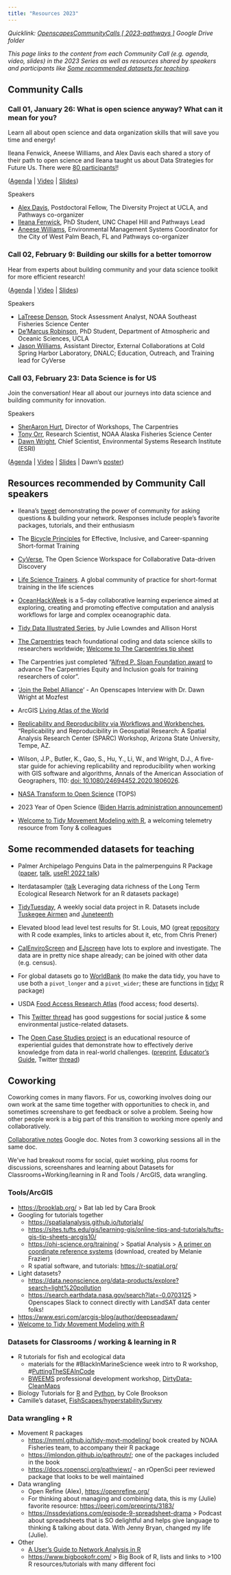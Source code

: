 ```yaml
---
title: "Resources 2023"
---
```


*Quicklink: [OpenscapesCommunityCalls \[ 2023-pathways \]](https://drive.google.com/drive/folders/19AprdqWkO4SSBHD6XwzHRcPoniQm2bYy) Google Drive folder*

*This page links to the content from each Community Call (e.g. agenda, video, slides) in the 2023 Series as well as resources shared by speakers and participants like [Some recommended datasets for teaching].*

## Community Calls

### Call 01, January 26: What is open science anyway? What can it mean for you?

Learn all about open science and data organization skills that will save you time and energy!

Ileana Fenwick, Aneese Williams, and Alex Davis each shared a story of their path to open science and Ileana taught us about Data Strategies for Future Us. There were [80 participants!](https://twitter.com/curly_scientist/status/1618735555415805953)!

([Agenda](https://docs.google.com/document/d/1c9bv0YqhN0ifQEMmd8Es7L7LDx1RQCMZPPsVhkV38yc/edit#) \| [Video](https://drive.google.com/file/d/1Vt0F9RhH41Fgf5KapuD-XYUR0-gKtaAN/view) \| [Slides](https://drive.google.com/drive/folders/1PrK9-OFmR8stgI3sZPHOsUaOQi0D9FlF))

Speakers

-   [Alex Davis](http://www.alexandracddavis.com/), Postdoctoral Fellow, The Diversity Project at UCLA, and Pathways co-organizer
-   [Ileana Fenwick](https://twitter.com/_ileanaf), PhD Student, UNC Chapel Hill and Pathways Lead
-   [Aneese Williams](https://www.linkedin.com/in/aneese-williams-mps-80a846b6/), Environmental Management Systems Coordinator for the City of West Palm Beach, FL and Pathways co-organizer

### Call 02, February 9: Building our skills for a better tomorrow

Hear from experts about building community and your data science toolkit for more efficient research!

([Agenda](https://docs.google.com/document/d/1cwCSRWLxXb_-P_HIlKGa-YTuFdwmXnV2JNV-w-_5UHw/edit) \| [Video](https://drive.google.com/file/d/1Zu1eJV7mkbpkrH-xD-jg3_Ilw0gY6Pbg/view) \| [Slides](https://drive.google.com/drive/folders/1huywikS2v5vMUsxdKfCRH5J3WKulk6jM))

Speakers

-   [LaTreese Denson](https://www.bweems.org/member-directory/latreese-s-denson-ph-d), Stock Assessment Analyst, NOAA Southeast Fisheries Science Center
-   [De'Marcus Robinson](https://demarcusr.com/), PhD Student, Department of Atmospheric and Oceanic Sciences, UCLA
-   [Jason Williams](https://jasonjwilliamsny.github.io/profile/), Assistant Director, External Collaborations at Cold Spring Harbor Laboratory, DNALC; Education, Outreach, and Training lead for CyVerse

### Call 03, February 23: Data Science is for US

Join the conversation! Hear all about our journeys into data science and building community for innovation.

Speakers

-   [SherAaron Hurt](https://carpentries.org/team/), Director of Workshops, The Carpentries
-   [Tony Orr](https://www.fisheries.noaa.gov/contact/anthony-tony-orr), Research Scientist, NOAA Alaska Fisheries Science Center
-   [Dawn Wright](https://twitter.com/deepseadawn), Chief Scientist, Environmental Systems Research Institute (ESRI)

([Agenda](https://docs.google.com/document/d/1MSa44xDoD27ryaLPnc4r63aT5sIzGBdhOi9uYja1ypo/) \| [Video](https://drive.google.com/file/d/1APfoKwL-eZ0mOpE5vMPPQZInjJKHOJMx/) \| [Slides](https://drive.google.com/drive/folders/1WAVT59-HASvg7TLI3b8m82KkTggLn5uX?usp=share_link) \| Dawn's [poster](https://esriurl.com/agudatasci))

## Resources recommended by Community Call speakers

-   Ileana's [tweet](https://twitter.com/_ileanaf/status/1618042004939898880) demonstrating the power of community for asking questions & building your network. Responses include people's favorite packages, tutorials, and their enthusiasm

-   The [Bicycle Principles](https://www.bikeprinciples.org/) for Effective, Inclusive, and Career-spanning Short-format Training

-   [CyVerse](https://cyverse.org/), The Open Science Workspace for Collaborative Data-driven Discovery

-   [Life Science Trainers](https://lifescitrainers.org/). A global community of practice for short-format training in the life sciences

-   [OceanHackWeek](https://oceanhackweek.org/) is a 5-day collaborative learning experience aimed at exploring, creating and promoting effective computation and analysis workflows for large and complex oceanographic data.

-   [Tidy Data Illustrated Series](https://www.openscapes.org/blog/2020/10/12/tidy-data/), by Julie Lowndes and Allison Horst

-   [The Carpentries](https://carpentries.org/) teach foundational coding and data science skills to researchers worldwide; [Welcome to The Carpentries tip sheet](https://carpentries.org/welcome-tip-sheet/)

-   The Carpentries just completed "[Alfred P. Sloan Foundation award](https://carpentries.org/blog/2021/06/carpentries-sloan-foundation-announcement/) to advance The Carpentries Equity and Inclusion goals for training researchers of color".

-   '[Join the Rebel Alliance](https://www.openscapes.org/blog/2021/03/25/rebel-alliance-dr-dawn-wright/)' - An Openscapes Interview with Dr. Dawn Wright at Mozfest

-   ArcGIS [Living Atlas of the World](https://livingatlas.arcgis.com/en/home/)

-   [Replicability and Reproducibility via Workflows and Workbenches](https://sgsup.asu.edu/sparc/workshop/RRWorkshop), "Replicability and Reproducibility in Geospatial Research: A Spatial Analysis Research Center (SPARC) Workshop, Arizona State University, Tempe, AZ.

-   Wilson, J.P., Butler, K., Gao, S., Hu, Y., Li, W., and Wright, D.J., A five-star guide for achieving replicability and reproducibility when working with GIS software and algorithms, Annals of the American Association of Geographers, 110: [doi: 10.1080/24694452.2020.1806026](https://www.tandfonline.com/doi/full/10.1080/24694452.2020.1806026).

-   [NASA Transform to Open Science](https://science.nasa.gov/open-science/transform-to-open-science) (TOPS)

-   2023 Year of Open Science ([Biden Harris administration announcement](https://www.whitehouse.gov/ostp/news-updates/2023/01/11/fact-sheet-biden-harris-administration-announces-new-actions-to-advance-open-and-equitable-research/))

-   [Welcome to Tidy Movement Modeling with R](https://nmml.github.io/tidy-movt-modeling/), a welcoming telemetry resource from Tony & colleagues

## Some recommended datasets for teaching {data-link="Some recommended datasets for teaching"}

-   Palmer Archipelago Penguins Data in the palmerpenguins R Package ([paper](https://journal.r-project.org/articles/RJ-2022-020/), [talk](https://allisonhorst.github.io/talks/sb_users_penguins_flash/), [useR! 2022 talk](https://apreshill.github.io/palmerpenguins-useR-2022/#/title-slide))

-   lterdatasampler ([talk](https://allisonhorst.github.io/talks/esa_2021/) Leveraging data richness of the Long Term Ecological Research Network for an R datasets package)

-   [TidyTuesday](https://github.com/rfordatascience/tidytuesday), A weekly social data project in R. Datasets include [Tuskegee Airmen](https://github.com/rfordatascience/tidytuesday/blob/master/data/2022/2022-02-08/readme.md#tuskegee-airmen) and [Juneteenth](https://github.com/rfordatascience/tidytuesday/tree/master/data/2022/2022-06-21)

-   Elevated blood lead level test results for St. Louis, MO (great [repository](https://github.com/slu-soc1120/STL_HEALTH_Lead) with R code examples, links to articles about it, etc, from Chris Prener)

-   [CalEnviroScreen](https://oehha.ca.gov/calenviroscreen) and [EJscreen](https://www.epa.gov/ejscreen) have lots to explore and investigate. The data are in pretty nice shape already; can be joined with other data (e.g. census).

-   For global datasets go to [WorldBank](https://data.worldbank.org/) (to make the data tidy, you have to use both a `pivot_longer` and a `pivot_wider`; these are functions in [tidyr](https://tidyr.tidyverse.org/) R package)

-   USDA [Food Access Research Atlas](https://www.ers.usda.gov/data-products/food-access-research-atlas/) (food access; food deserts).

-   This [Twitter thread](https://twitter.com/k_lyberger/status/1344733416017645569) has good suggestions for social justice & some environmental justice-related datasets.

-   The [Open Case Studies project](https://www.opencasestudies.org/) is an educational resource of experiential guides that demonstrate how to effectively derive knowledge from data in real-world challenges. ([preprint](https://arxiv.org/abs/2301.05298), [Educator's Guide](https://www.opencasestudies.org/OCS_Guide/), Twitter [thread](https://twitter.com/stephaniehicks/status/1615322767380910081))

## Coworking

Coworking comes in many flavors. For us, coworking involves doing our own work at the same time together with opportunities to check in, and sometimes screenshare to get feedback or solve a problem. Seeing how other people work is a big part of this transition to working more openly and collaboratively.

[Collaborative notes](https://docs.google.com/document/d/1t0WXHZEiNtM6p6haEQgGJXZKC5t8Ek_m4qHa-k6Ntfo/) Google doc. Notes from 3 coworking sessions all in the same doc.

We've had breakout rooms for social, quiet working, plus rooms for discussions, screenshares and learning about Datasets for Classrooms+Working/learning in R and Tools / ArcGIS, data wrangling.

### Tools/ArcGIS

-   <https://brooklab.org/> \> Bat lab led by Cara Brook
-   Googling for tutorials together
    -   <https://spatialanalysis.github.io/tutorials/>
    -   <https://sites.tufts.edu/gis/learning-gis/online-tips-and-tutorials/tufts-gis-tip-sheets-arcgis10/>
    -   <https://ohi-science.org/training/> \> Spatial Analysis \> [A primer on coordinate reference systems](https://github.com/OHI-Science/ohi-science.github.io/raw/dev/assets/downloads/other/CRS.pdf) (download, created by Melanie Frazier)
    -   R spatial software, and tutorials: <https://r-spatial.org/> 
-   Light datasets?
    -   <https://data.neonscience.org/data-products/explore?search=light%20pollution>
    -   <https://search.earthdata.nasa.gov/search?lat=-0.0703125> \> Openscapes Slack to connect directly with LandSAT data center folks!
-   <https://www.esri.com/arcgis-blog/author/deepseadawn/>
-   [Welcome to Tidy Movement Modeling with R](https://nmml.github.io/tidy-movt-modeling/)

### Datasets for Classrooms / working & learning in R

-   R tutorials for fish and ecological data
    -   materials for the #BlackInMarineScience week intro to R workshop, \#[PuttingTheSEAInCode](https://github.com/latreesedenson/PuttingTheSEAInCode)
    -   [BWEEMS](https://www.bweems.org/) professional development workshop, [DirtyData-CleanMaps](https://github.com/OfficialBweems/DirtyData-CleanMaps)
-   Biology Tutorials for [R](https://colebrookson.github.io/r-for-biology/) and [Python](https://colebrookson.github.io/python-for-biology/), by Cole Brookson
-   Camille's dataset, [FishScapes/hyperstabilitySurvey](https://zenodo.org/record/6944763#.Y9w5nnbMK3A)

### Data wrangling + R

-   Movement R packages
    -   <https://nmml.github.io/tidy-movt-modeling/> book created by NOAA Fisheries team, to accompany their R package
    -   <https://jmlondon.github.io/pathroutr/>; one of the packages included in the book
    -   <https://docs.ropensci.org/pathviewr/> - an rOpenSci peer reviewed package that looks to be well maintained
-   Data wrangling
    -   Open Refine (Alex), <https://openrefine.org/> 
    -   For thinking about managing and combining data, this is my (Julie) favorite resource: <https://peerj.com/preprints/3183/>
    -   <https://nssdeviations.com/episode-9-spreadsheet-drama> \> Podcast about spreadsheets that is SO delightful and helps give language to thinking & talking about data. With Jenny Bryan, changed my life (Julie).
-   Other
    -   [A User's Guide to Network Analysis in R](https://link.springer.com/book/10.1007/978-3-319-23883-8)
    -   <https://www.bigbookofr.com/> \> Big Book of R, lists and links to \>100 R resources/tutorials with many different foci
